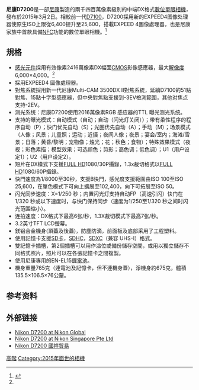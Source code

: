 {{noteTA
|1=zh-hans:数码单镜反光相机;zh-hk:數碼單鏡反光相機;zh-tw:數位單眼相機;
|2=zh-tw:單眼;zh-hk:單反;zh-cn:单反;
}}
{{Infobox_Digicam 
|  model   = [[Nikon|Nikon]] D7200<ref>{{cite web| url=http://imaging.nikon.com/lineup/dslr/d7200/| title=Nikon D7200| publisher=Nikon Corporation| date=March 2, 2015| accessdate=2016-03-30| archive-date=2017-07-28| archive-url=https://web.archive.org/web/20170728090324/http://imaging.nikon.com/lineup/dslr/d7200/| dead-url=no}}</ref>
 | image            = [[file:Nikon_D7200_01-2016_img2_body_front_transparent.png|250px]]
|  kind   = [[數位單眼相機|數位單眼相機]]
|  sensor   = 23.5mm x 15.6mm [[CMOS|CMOS]]传感器，1.5倍[[焦距转换率|焦距转换率]]
|  res = 6,000像素 x 4,000像素（24.2百萬[[像素|像素]]）
|  lens = 可更換（[[尼康F接環|尼康F接環]])
|  viewfinder = 光學五稜鏡，0.94放大倍率, 100%視野率
|  storage = [[SD卡|SD卡]], [[SDHC|SDHC]], [[SDXC|SDXC]] (双卡槽),兼容UHS-1标准
|  shutter =  電子控制縱走式對焦平面快門
|  shutterRange = 1/8000秒 至 30秒，[[B快門|B快門]]，同步閃光最高1/250秒
|  metering =  [[镜后测光|TTL]] 3D彩色矩陣測光II ，使用2016像素RGB感應器
|  emode         = 自动模式, 场景模式(人像，风景，运动，夜景人像，微距），特殊效果模式，程式（P），快门优先（S），光圈优先（A），手动（M），静音（Q）
|  mmode = 矩阵测光，中央-{zh-tw:重點;zh-cn:侧重}-测光，点测光
| WB = 自动，白炽灯，荧光灯，日光，闪光，阴天，阴影，-{zh-cn:开尔文温度;zh-hk:开尔文温度;zh-tw:色溫}-，预设
|  farea = 51點對焦（15个十字型）其中中央一点支持在-3EV暗光下对焦
|  fmode = 单张，连续，手动
|  cont =  每秒6幅
|  speedRange = 100 - 25,600，黑白模式下可擴展至102,400
|  rearLCD = 3.2英寸，122.9萬画点
|  weight = 675克（機身淨重）
|   obp           = MB-D15
|  battery = [[锂离子电池|锂离子电池]] EN-EL15
|   madeIn        = 
}}

'''尼康D7200'''是一部[[尼康|尼康]]製造的兩千四百萬像素級別的中端DX格式[[數位單眼相機|數位單眼相機]]，發布於2015年3月2日。相較前一代[[尼康D7100|D7100]]，D7200採用新的EXPEED4图像处理器使原生ISO上限從6,400提升至25,600，搭載EXPEED 4圖像處理器，也是尼康家族中首款具備[[NFC|NFC]]功能的數位單眼相機。<ref name="#1">{{Cite web|url=http://www.nikon.com.cn/sc_CN/product/digital-slr-cameras/d7200#tech_specs|title=尼康中国 - D7200 - 产品介绍|accessdate=2017-12-13|work=www.nikon.com.cn|language=zh|archive-date=2017-12-13|archive-url=https://web.archive.org/web/20171213144051/http://www.nikon.com.cn/sc_CN/product/digital-slr-cameras/d7200#tech_specs|dead-url=no}}</ref>

==規格==
*[[感光元件|感光元件]]採用有效像素2416萬像素DX幅面[[CMOS|CMOS]]影像感應器，最大[[解像度|解像度]]6,000×4,000。<ref name="#1"/>
*採用EXPEED4 圖像處理器。
*對焦系統採用新一代尼康Multi-CAM 3500DX II對焦系統，延續D7100的51點對焦、15點十字型感應器，但中央對焦點支援到-3EV檢測範圍，其他对焦点支持-2EV。
*测光系统：尼康D7200使用2016萬像素RGB 感应器的TTL 曝光测光系统。
*支持的曝光模式：自动模式（自动；自动（闪光灯关闭））；带有柔性程序的程序自动（P）；快门优先自动（S）；光圈优先自动（A）；手动（M）；场景模式（人像；风景；儿童照；运动；近摄；夜间人像；夜景；宴会/室内；海滩/雪景；日落；黄昏/黎明；宠物像；烛光；花；秋色；食物）；特殊效果模式（夜视；彩色素描；模型效果；可选颜色；剪影；高色调；低色调）；U1（用户设定1）；U2（用户设定2）。
*短片在DX模式下支援[[Full_HD|FULL HD]]1080/30P攝錄，1.3x裁切格式以[[Full_HD|FULL HD]]1080/60P攝錄。 
*快門速度為1/8000至30秒，支援B快門，感光度支援範圍由ISO 100至ISO 25,600，在單色模式下可向上擴展至102,400，向下可拓展至ISO 50。
*闪光同步速度：X=1/250 秒；内置闪光灯支持自动FP（高速引闪）快门在1/320 秒或以下速度时，与快门保持同步（速度为1/250至1/320 秒之间时闪光范围缩小）。
*连拍速度：DX格式下最高6张/秒，1.3X裁切模式下最高7张/秒。
*3.2英寸TFT LCD螢幕。
*鎂铝合金機身(頂蓋及後蓋)，防塵防滴，前面板及底部采用了工程塑料。
*使用記憶卡支援[[SD卡|SD卡]]，[[SDHC|SDHC]]，[[SDXC|SDXC]]（兼容 UHS-I）格式。
*雙記憶卡插槽，第2個插槽可以用作溢位或備份儲存空間，或用以獨立儲存不同格式照片，照片可以在各張記憶卡之間複製。
*使用尼康專用的EN-EL15[[鋰電池|鋰電池]]。
*機身重量765克（連電池及記憶卡，但不連機身蓋），淨機身約675克，體積 135.5×106.5×76公釐。

== 参考资料 ==
<!--- 参见https://zh.wikipedia.org/wiki/Wikipedia:%E8%84%9A%E6%B3%A8以获知如何使用<ref></ref>标签来插入参考资料，它们会自动显示在下方。 -->
{{Reflist}}

== 外部链接 ==
{{Commonscat|Nikon D7200}}
* [http://imaging.nikon.com/lineup/dslr/d7200/spec.htm Nikon D7200 at Nikon Global] {{Wayback|url=http://imaging.nikon.com/lineup/dslr/d7200/spec.htm |date=20160325160754 }} 
* [http://www.nikon.com.tw/tc_TW/product/digital-slr-cameras/d7200 Nikon D7200 at Nikon Singapore Pte Ltd] {{Wayback|url=http://www.nikon.com.tw/tc_TW/product/digital-slr-cameras/d7200 |date=20160502145658 }} 
* [http://www.coolpix.com.tw/shop/shop_eye_detail.php?Shop_Eye_ID=95 Nikon D7200 國祥貿易] {{Wayback|url=http://www.coolpix.com.tw/shop/shop_eye_detail.php?Shop_Eye_ID=95 |date=20131017201702 }} 

{{Nikon Digital Camera List}}
{{DSLR cameras with movie mode}}

[[Category:尼康數位單眼相機|高階]]
[[Category:2015年面世的相機|Category:2015年面世的相機]]